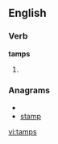 ==English==

===Verb===
'''tamps'''

# {{third-person singular of|[[tamp]]}}

===Anagrams===
* {{alphagram|ampst}}
* [[stamp#English|stamp]]

[[vi:tamps]]